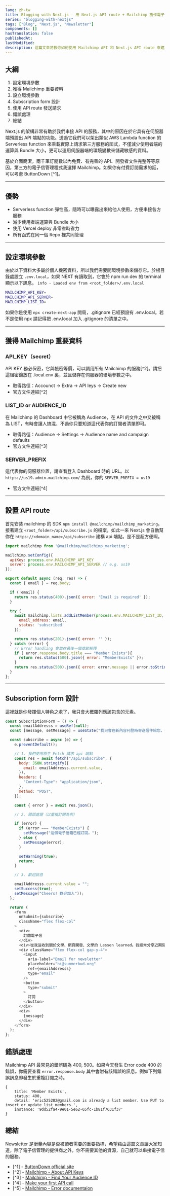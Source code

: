 ```yaml
---
lang: zh-tw
title: Blogging with Next.js - 用 Next.js API route + Mailchimp 施作電子信訂閱
series: "blogging-with-nextjs"
tags: ["Blog", "Next.js", "Newsletter"]
components: []
hasTranslation: false
publishedAt:
lastModified:
description: 這篇文章將教你如何使用 Mailchimp API 和 Next.js API route 來建構自己的電子信訂閱功能
---
```


## 大綱

1. 設定環境參數
2. 獲得 Mailchimp 重要資料
3. 設立環境參數
4. Subscription form 設計
5. 使用 API route 發送請求
6. 錯誤處理
7. 總結

Next.js 的架構非常有助於我們串接 API 的服務，其中的原因在於它具有在伺服器端預設出 API 端點的功能。透過它我們可以架出類似 AWS Lambda function 的 Serverless function 來乘載實際上請求第三方服務的函式，不僅減少使用者端的運算與 Bundle 大小，更可以運用伺服器端的環境變數來儲藏敏感的資料。

基於介面簡潔，兩千筆訂閱數以內免費、有完善的 API、開發者文件完整等等原因，第三方的電子信管理程式我選擇 Mailchimp。如果你有付費訂閱需求的話，可以考慮 ButtonDown [^1]。

---

## 優勢

- Serverless function 彈性高，隨時可以曝露出來給他人使用，方便串接各方服務
- 減少使用者端運算與 Bundle 大小
- 使用 Vercel deploy 非常省時省力
- 所有函式在同一個 Repo 裡共同管理

---

## 設定環境參數

由於以下資料大多屬於個人機密資料，所以我們需要開環境參數來儲存它。於根目錄處設立 `.env.local`，如果 NEXT 有讀取到，它會於 npm run dev 的 terminal 顯示以下訊息。 `info - Loaded env from <root_folder>/.env.local`

```bash
MAILCHIMP_API_KEY=
MAILCHIMP_API_SERVER=
MAILCHIMP_LIST_ID=
```

如果你是使用 `npx create-next-app` 開局，.gitignore 已經預設有 .env.local。若不是使用 npx 請記得把 .env.local 加入 .gitignore 的清單之中。

---

## 獲得 Mailchimp 重要資料

### API_KEY（secret）

API KEY 務必保密，它與帳密等價，可以調用所有 Mailchimp 的服務[^2]。請把這組密鑰放在 .local.env 裏，並且儲存在伺服器的環境參數之中。

- 取得路徑：Accounct -> Extra -> API leys -> Create new
- 官方文件連結[^2]

### LIST_ID or AUDIENCE_ID

在 Mailchimp 的 Dashboard 中它被稱為 Audience，在 API 的文件之中又被稱為 LIST，有時會讓人搞混，不過你只要知道這代表你的訂閱者清單即可。

- 取得路徑：Audience -> Settings -> Audience name and campaign defaults
- 官方文件連結[^3]

### SERVER_PREFIX

這代表你的伺服器位置，請查看登入 Dashboard 時的 URL。以 `https://us19.admin.mailchimp.com/` 為例，你的 `SERVER_PREFIX = us19`

- 官方文件連結[^4]

---

## 設置 API route

首先安裝 mailchimp 的 SDK `npm install @mailchimp/mailchimp_marketing`。接著建立 `<root_folder>/api/subscribe.js` 的檔案，如此一來 Next.js 會自動幫你在 `https://<domain_name>/api/subscribe` 建構 api 端點。是不是超方便啊。

```js
import mailchimp from '@mailchimp/mailchimp_marketing';

mailchimp.setConfig({
  apiKey: process.env.MAILCHIMP_API_KEY
  server: process.env.MAILCHIMP_API_SERVER // e.g. us19
});

export default async (req, res) => {
  const { email } = req.body;

  if (!email) {
    return res.status(400).json({ error: 'Email is required' });
  }

  try {
    await mailchimp.lists.addListMember(process.env.MAILCHIMP_LIST_ID, {
      email_address: email,
      status: 'subscribed'
    });

    return res.status(201).json({ error: '' });
  } catch (error) {
    // Error handling 會放在最後一個章節解釋
    if ( error.response.body.title === "Member Exists"){
      return res.status(500).json({ error: "MemberExists" });
    }
    return res.status(500).json({ error: error.message || error.toString() });
  }
};
```

---

## Subscription form 設計

這裡就是你發揮個人特色之處了，我只會大概羅列應該包含的元素。

```js
const SubscriptionForm = () => {
  const emailAddresss = useRef(null);
  const [message, setMessage] = useState("我只會在新內容刊登時寄送信件給您，拒絕垃圾信件。");

  const subscribe = async (e) => {
    e.preventDefault();

    // 1. 我們使用原生 Fetch 請求 api 端點
    const res = await fetch("/api/subscribe", {
      body: JSON.stringify({
        email: emailAddresss.current.value,
      }),
      headers: {
        "Content-Type": "application/json",
      },
      method: "POST",
    });

    const { error } = await res.json();

    // 2. 錯誤處理（以重複訂閱為例）

    if (error) {
      if (error === "MemberExists") {
        setMessage("這個電子信箱已經訂閱。");
      } else {
        setMessage(error);
      }

      setWarning(true);
      return;
    }

    // 3. 歡迎訊息

    emailAddresss.current.value = "";
    setSuccess(true);
    setMessage("Cheers! 歡迎加入"));
  };

  return (
    <form
      onSubmit={subscribe}
      className="flex flex-col"
    >
      <div>
        訂閱電子信
      </div>
      <div>從我這收到關於文學、網頁開發、文學的 Lessen learned。我經常分享近期閱讀到的好文章或書籍，以及技術相關的訊息。</div>
      <div className="flex flex-col gap-y-4">
        <input
          aria-label="Email for newsletter"
          placeholder="hi@summerbud.org"
          ref={emailAddresss}
          type="email"
        />
        <button
          type="submit"
        >
          訂閱
        </button>
      </div>
      <div>
        {message}
      </div>
    </form>
  );
};
```

## 錯誤處理

Mailchimp API 最常見的錯誤碼為 400, 500。如果今天發生 Error code 400 的錯誤，你需要查看 `error.response.body` 其中會附有該錯誤的訊息。例如下列錯誤訊息即發生於重複訂閱之時。

```
{
    title: 'Member Exists',
    status: 400,
    detail: 'eric525282@gmail.com is already a list member. Use PUT to insert or update list members.',
    instance: '9dd52fa4-9e01-5e62-65fc-1b81f7631f37'
}
```

## 總結

Newsletter 是衡量內容是否被讀者需要的重要指標，希望藉由這篇文章讓大家知道，除了電子信管理的提供商之外，你不需要其他的資源，自己就可以串接電子信的服務。

- [^1] - [ButtonDown official site](https://buttondown.email/)
- [^2] - [Mailchimp - About API Keys](https://mailchimp.com/help/about-api-keys/)
- [^3] - [Mailchimp - Find Your Audience ID](https://mailchimp.com/help/find-audience-id/)
- [^4] - [Make your first API call](https://mailchimp.com/developer/marketing/guides/quick-start/#make-your-first-api-call)
- [^5] - [Mailchimp - Error documentaion](https://mailchimp.com/developer/marketing/docs/errors/)

